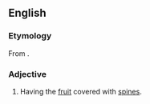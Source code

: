 ==English==

===Etymology===
From {{etyl|grc|en}} {{m|grc|ἄκανθος||acanthus}}{{suffix||carpous|lang=en}}.

===Adjective===
{{en-adj}}

# {{lb|en|botany}} Having the [[fruit]] covered with [[spine]]s.